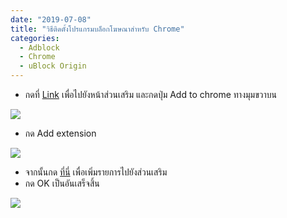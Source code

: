 ```yaml
---
date: "2019-07-08"
title: "วิธีติดตั้งโปรแกรมบล็อกโฆษณาสำหรับ Chrome"
categories:
  - Adblock
  - Chrome
  - uBlock Origin
---
```


* กดที่ [Link](https://chrome.google.com/webstore/detail/ublock-origin/cjpalhdlnbpafiamejdnhcphjbkeiagm) เพื่อไปยังหน้าส่วนเสริม และกดปุ่ม Add to chrome ทางมุมขวาบน

![](./chrome_ubo.jpg)

* กด Add extension

![](./chrome_ubo2.jpg)

* จากนั้นกด [ที่นี่](abp:subscribe?location=https://adblock-thai.github.io/thai-ads-filter/subscription.txt&title=Thai%20Adblock%20List) เพื่อเพิ่มรายการไปยังส่วนเสริม
* กด OK เป็นอันเสร็จสิ้น

![](./filter.jpg)